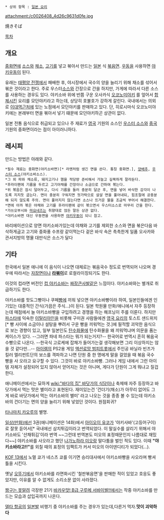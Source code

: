  * 상위 항목 : [[일본 요리]]

attachment:/c0026408_4d26c9631d0fe.jpg

焼きそば

[[목차]]
== 개요 ==
[[중화면]]에 [[소스]]와 [[채소]], [[고기]]를 넣고 볶아서 만드는 [[일본]] 식 [[볶음면]]. [[우동]]을 사용하면 [[야키우동]]이 된다.

유래는 [[태평양 전쟁]]에서 패배한 후, 야시장에서 국수의 양을 늘리기 위해 채소를 섞어서 볶은 것이라고 한다. 주로 우스터[[소스]]와 간장으로 간을 하지만, 가게에 따라서 다른 소스를 사용하는 경우도 있다. 야키소바 위에 반쯤 구운 오사카식 [[오코노미야키]] 를 엎어서 [[합체]]시킨 요리를 모던야키라고 하는데, 상당히 호불호가 강하게 갈린다. 국내에서는 의외로 [[이대역]]근처에 있는 노점에서 모던야키를 판매하고 있다. 단, 히로시마식 오코노미야키에는 본래부터 면을 볶아서 넣기 떄문에 모던야키하곤 상관이 없다.

일본 전통 음식으로 취급되고 있으나 주 재료가 [[영국]] 기원의 소스인 [[우스터 소스]]와 [[중국]] 기원의 중화면이라는 점이 아이러니하다.

== 레시피 ==
만드는 방법은 아래와 같다.
 *필수 재료는 중화면(야키소바면)[* 라멘처럼 생긴 면을 쓴다. 통칭 중화면.], [[양배추]], [[우스터 소스]](야키소바소스).
 *그 외 파와 채소류, 돼지고기나 햄을 적당량 준비해서 가늘고 길쭉하게 잘라둔다.
 *후라이팬에 기름을 두르고 고기야채를 간장이나 소금으로 간하여 볶는다.
 *위 볶음은 잠시 덜어두고, 다시 기름을 둘러 충분히 달군 후, 면을 넣어 바삭한 감각이 나도록 지지듯 굽는다. 면이 충분히 구워지면 젓가락으로 살살 면을 풀어내되, 힘조절에 공중분해 되지 않도록 주의. 면이 풀어지지 않는다면 소스나 뜨거운 물을 조금씩 부어서 해결한다.
 *면에 아까 볶은 야채와 고기를 후라이팬에 같이 볶으면서 우스터소스로 마무리 간을 한다.
 *가쓰오부시와 [[마요네즈]]는 취향대로 얹든 말든 상관 없다.
 *야키소바면 대신 우동면을 사용하면 [[야키우동]]이 되니 참고.
바리에이션으로 양면 야키소바가있는데 야채와 고기를 제외한 소스와 면을 볶은다음 바삭하게굽고 고기와 중화풍 수프랑 같이먹는다 겉은 바삭 속은 촉촉한게 일품
오사카와 관서지방의 명물 대만식은 소스가 달다

== 기타 ==
한국에서 일본 애니에 이 음식이 나오면 대체로는 볶음국수 정도로 번역되어 나오며 경우에 따라서는 [[자장면]]이나 '''[[라볶이]]'''로 로컬라이징되기도 한다.

이것의 컵라면 버전인 [[컵 야키소바]]는 [[짜장큰사발]]같은 느낌이다. 야키소바와는 별개로 취급하기도 한다.

야키소바를 핫도그빵이나 쿠페[[빵]]에 끼워 넣으면 야키소바빵이라 하여, 일본인들에겐 인기있는 대중적인 간식(가끔은 주식...)이 된다. 일본 학원물 만화/애니에서 자주 등장하는데 매점에서 늘 야키소바빵을 구입하려고 경쟁을 하는 해프닝이 주를 이룬다. 하지만 [[파스타]]에 익숙한 [[이탈리아]]인을 비롯해 구미권 사람들에겐 [[영국 요리]]의 토스트 샌드위치[* 빵 사이에 소금이나 설탕을 뿌려서 구운 빵을 끼워먹는 것.]에 필적할 괴악한 음식으로 보는 경향이 있고, 일부 일본인도 [[탄수화물]]에 탄수화물을 왜 끼워먹냐며 의문을 품는 케이스가 있다. --그러면 파네 파스타는 뭐가 되는거지?-- 한국어로 번역시 흔히 볶음국수빵으로 나온다. --한국식 고로케에 잡채가 들어가는걸 생각해보면 그리 이상하지는 않을 것 같다만...--
[[아이렘]]의 PS2용 게임 [[액션로망 범피트롯]]에서 주인공 바닐라 빈즈가 킬러 엘리펀트단의 보스를 격파하고 나면 단원 중 한 명에게 말을 걸었을 때 볶음 국수 빵을 사 오라고 요구할 수 있다. 그것이 바로 야키소바빵. 그러나 게임 내에서 그런 아이템 자체가 설정되어 있지 않아서 얻어지는 것은 아니며, 게다가 단원이 그게 뭐냐고 질겁한다. 

애니메이션에서는 묘하게 [[wiki:"바다의 집" 바닷가의 식당]]이나 축제때 자주 등장하고 바닷가에서 먹는 맛은 별미라고 표현된다. 재미있는건 '건더기(채소)가 아무리 없어도 그게 바로 바닷가에서 먹는 야키소바의 별미' 라고 나오는 것을 종종 볼 수 있는데 야키소바의 건더기는 면의 양을 늘리기 위해 넣었던 것이다. 원점회귀?

[[타나마치 카오루]]의 별명.

[[일상(만화)]]에선 3권(애니메이션은 14화)에서 [[아이오이 유코]]가 '야키사바'(고등어구이)로 잘못 듣어서[* 국내에선 삼치튀김이라고 번역되었다. 이 말실수를 살리기 위해서 야키소바도 '산채튀김'이라 번역 ~~그런데 번역본도 미오의 표정때문인지 나름대로 재밌다~~] 야키소바를 사오라고 했던 [[나가노하라 미오]]랑 말다툼을 벌인 적도 있다. 이때 ''' "야키소바라고!!" '''를 외칠 때의 표정의 임팩트가 커서 미오의 아이덴디티가 되었다(...).

[[KOF 13]]에서 노멀 쿄가 네스츠 쿄를 이기면 승리대사에서 야키소바빵을 사오라며 빵셔틀을 시킨다.

옛날 [[오뚜기]]에서 야키소바를 라면화시킨 '철판볶음면'을 판매한 적이 있었고 호응도 좋았지만, 이유를 알 수 없게도 소리소문 없이 사라졌다.

[[짱구는 못말려]] 극장판 21기 [[바카우맛! B급 구루메 서바이벌!!]]에서는 작중 야키소바를 만드는 모습과 삽입곡까지 나온다.

[[델타 항공]]의 [[일본]]발 비행기 중 야키소바를 주는 경우가 있는데,다른거 먹자.'''맛이 괴악하다'''
